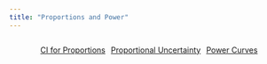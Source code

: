 ```yaml
---
title: "Proportions and Power"
---
```


::: {style="display: flex; justify-content: center; gap: 10px;"}
<a href="https://lvr-explore.shinyapps.io/ShinyCIforProportion/" button type="button" class="btn btn-lg btn-info">CI for Proportions</button> </a>

<a href="https://lvr-explore.shinyapps.io/PropUncertainty/" button type="button" class="btn btn-lg btn-info">Proportional Uncertainty</button> </a>

<a href="https://lvr-explore.shinyapps.io/Power_Curves_Binomial_Prop/" button type="button" class="btn btn-lg btn-info">Power Curves</button> </a>
:::


